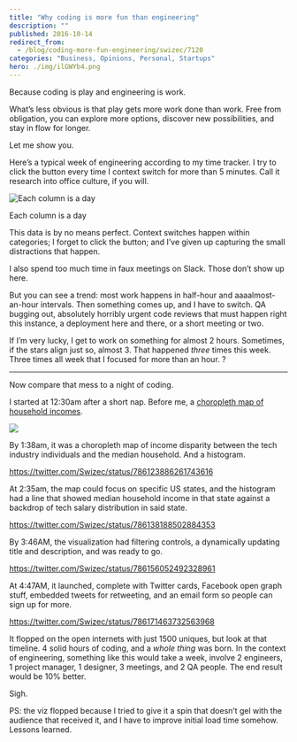 ```yaml
---
title: "Why coding is more fun than engineering"
description: ""
published: 2016-10-14
redirect_from:
  - /blog/coding-more-fun-engineering/swizec/7120
categories: "Business, Opinions, Personal, Startups"
hero: ./img/ilGWYb4.png
---
```


Because coding is play and engineering is work.

What’s less obvious is that play gets more work done than work. Free from obligation, you can explore more options, discover new possibilities, and stay in flow for longer.

Let me show you.

Here’s a typical week of engineering according to my time tracker. I try to click the button every time I context switch for more than 5 minutes. Call it research into office culture, if you will.

![Each column is a day](./img/ilGWYb4.png)

Each column is a day

This data is by no means perfect. Context switches happen within categories; I forget to click the button; and I’ve given up capturing the small distractions that happen.

I also spend too much time in faux meetings on Slack. Those don’t show up here.

But you can see a trend: most work happens in half-hour and aaaalmost-an-hour intervals. Then something comes up, and I have to switch. QA bugging out, absolutely horribly urgent code reviews that must happen right this instance, a deployment here and there, or a short meeting or two.

If I’m very lucky, I get to work on something for almost 2 hours. Sometimes, if the stars align just so, almost 3. That happened _three_ times this week. Three times all week that I focused for more than an hour. ?

---

Now compare that mess to a night of coding.

I started at 12:30am after a short nap. Before me, a [choropleth map of household incomes](https://swizec.com/blog/livecoding-24-choropleth-react-js/swizec/7078).

![](./img/REu8pM0.png)

By 1:38am, it was a choropleth map of income disparity between the tech industry individuals and the median household. And a histogram.

https://twitter.com/Swizec/status/786123886261743616

At 2:35am, the map could focus on specific US states, and the histogram had a line that showed median household income in that state against a backdrop of tech salary distribution in said state.

https://twitter.com/Swizec/status/786138188502884353

By 3:46AM, the visualization had filtering controls, a dynamically updating title and description, and was ready to go.

https://twitter.com/Swizec/status/786156052492328961

At 4:47AM, it launched, complete with Twitter cards, Facebook open graph stuff, embedded tweets for retweeting, and an email form so people can sign up for more.

https://twitter.com/Swizec/status/786171463732563968

It flopped on the open internets with just 1500 uniques, but look at that timeline. 4 solid hours of coding, and a _whole thing_ was born. In the context of engineering, something like this would take a week, involve 2 engineers, 1 project manager, 1 designer, 3 meetings, and 2 QA people. The end result would be 10% better.

Sigh.

PS: the viz flopped because I tried to give it a spin that doesn’t gel with the audience that received it, and I have to improve initial load time somehow. Lessons learned.
